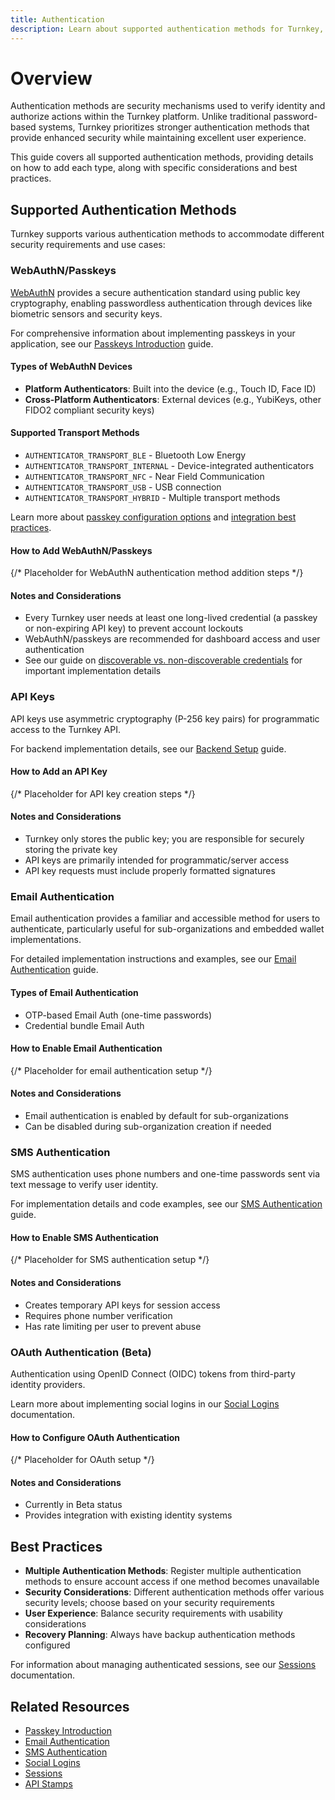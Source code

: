 ```yaml
---
title: Authentication
description: Learn about supported authentication methods for Turnkey, how to add them, and usage details.
---
```


# Overview

Authentication methods are security mechanisms used to verify identity and authorize actions within the Turnkey platform. Unlike traditional password-based systems, Turnkey prioritizes stronger authentication methods that provide enhanced security while maintaining excellent user experience.

This guide covers all supported authentication methods, providing details on how to add each type, along with specific considerations and best practices.

## Supported Authentication Methods

Turnkey supports various authentication methods to accommodate different security requirements and use cases:

### WebAuthN/Passkeys

[WebAuthN](https://webauthn.guide/) provides a secure authentication standard using public key cryptography, enabling passwordless authentication through devices like biometric sensors and security keys.

For comprehensive information about implementing passkeys in your application, see our [Passkeys Introduction](/authentication/passkeys/introduction) guide.

#### Types of WebAuthN Devices

- **Platform Authenticators**: Built into the device (e.g., Touch ID, Face ID)
- **Cross-Platform Authenticators**: External devices (e.g., YubiKeys, other FIDO2 compliant security keys)

#### Supported Transport Methods

- `AUTHENTICATOR_TRANSPORT_BLE` - Bluetooth Low Energy
- `AUTHENTICATOR_TRANSPORT_INTERNAL` - Device-integrated authenticators
- `AUTHENTICATOR_TRANSPORT_NFC` - Near Field Communication
- `AUTHENTICATOR_TRANSPORT_USB` - USB connection
- `AUTHENTICATOR_TRANSPORT_HYBRID` - Multiple transport methods

Learn more about [passkey configuration options](/authentication/passkeys/options) and [integration best practices](/authentication/passkeys/integration).

#### How to Add WebAuthN/Passkeys

{/* Placeholder for WebAuthN authentication method addition steps */}

#### Notes and Considerations

- Every Turnkey user needs at least one long-lived credential (a passkey or non-expiring API key) to prevent account lockouts
- WebAuthN/passkeys are recommended for dashboard access and user authentication
- See our guide on [discoverable vs. non-discoverable credentials](/authentication/passkeys/discoverable-vs-non-discoverable) for important implementation details

### API Keys

API keys use asymmetric cryptography (P-256 key pairs) for programmatic access to the Turnkey API.

For backend implementation details, see our [Backend Setup](/authentication/backend-setup) guide.

#### How to Add an API Key

{/* Placeholder for API key creation steps */}

#### Notes and Considerations

- Turnkey only stores the public key; you are responsible for securely storing the private key
- API keys are primarily intended for programmatic/server access
- API key requests must include properly formatted signatures

### Email Authentication

Email authentication provides a familiar and accessible method for users to authenticate, particularly useful for sub-organizations and embedded wallet implementations.

For detailed implementation instructions and examples, see our [Email Authentication](/authentication/email) guide.

#### Types of Email Authentication

- OTP-based Email Auth (one-time passwords)
- Credential bundle Email Auth

#### How to Enable Email Authentication

{/* Placeholder for email authentication setup */}

#### Notes and Considerations

- Email authentication is enabled by default for sub-organizations
- Can be disabled during sub-organization creation if needed

### SMS Authentication

SMS authentication uses phone numbers and one-time passwords sent via text message to verify user identity.

For implementation details and code examples, see our [SMS Authentication](/authentication/sms) guide.

#### How to Enable SMS Authentication

{/* Placeholder for SMS authentication setup */}

#### Notes and Considerations

- Creates temporary API keys for session access
- Requires phone number verification
- Has rate limiting per user to prevent abuse

### OAuth Authentication (Beta)

Authentication using OpenID Connect (OIDC) tokens from third-party identity providers.

Learn more about implementing social logins in our [Social Logins](/authentication/social-logins) documentation.

#### How to Configure OAuth Authentication

{/* Placeholder for OAuth setup */}

#### Notes and Considerations

- Currently in Beta status
- Provides integration with existing identity systems

## Best Practices

- **Multiple Authentication Methods**: Register multiple authentication methods to ensure account access if one method becomes unavailable
- **Security Considerations**: Different authentication methods offer various security levels; choose based on your security requirements
- **User Experience**: Balance security requirements with usability considerations
- **Recovery Planning**: Always have backup authentication methods configured

For information about managing authenticated sessions, see our [Sessions](/authentication/sessions) documentation.

## Related Resources

- [Passkey Introduction](/authentication/passkeys/introduction)
- [Email Authentication](/authentication/email)
- [SMS Authentication](/authentication/sms)
- [Social Logins](/authentication/social-logins)
- [Sessions](/authentication/sessions)
- [API Stamps](/developer-reference/api-overview/stamps)
